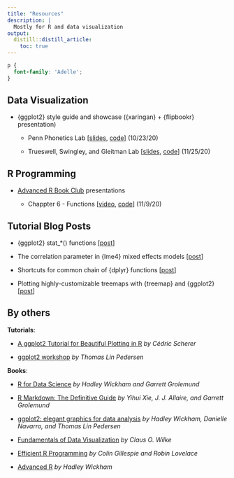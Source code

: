 ```yaml
---
title: "Resources"
description: |
  Mostly for R and data visualization
output:
  distill::distill_article:
    toc: true
---
```


```css
p {
  font-family: 'Adelle';
}
```

## Data Visualization

- {ggplot2} style guide and showcase ({xaringan} + {flipbookr} presentation)

    - Penn Phonetics Lab [[slides](https://yjunechoe.netlify.app/flipbooks/p_lab_ggplot2_2020/p_lab_ggplot2.html), [code](https://raw.githubusercontent.com/yjunechoe/yjunechoe.github.io/master/flipbooks/P_lab_ggplot2_2020/P_lab_ggplot2.Rmd)] (10/23/20)

    - Trueswell, Swingley, and Gleitman Lab [[slides](https://yjunechoe.netlify.app/flipbooks/tsg_lab_ggplot2_2020/tsg_lab_ggplot2.html), [code](https://raw.githubusercontent.com/yjunechoe/yjunechoe.github.io/master/flipbooks/tsg_lab_ggplot2_2020/tsg_lab_ggplot2.Rmd)] (11/25/20)

## R Programming

- [Advanced R Book Club](https://github.com/r4ds/bookclub-Advanced_R) presentations

    - Chappter 6 - Functions [[video](https://youtu.be/lg5rzOU6lsg?t=113), [code](https://github.com/r4ds/bookclub-Advanced_R/tree/main/Presentations/Week06/Cohort4)] (11/9/20)

## Tutorial Blog Posts

- {ggplot2} stat_*() functions [[post](https://yjunechoe.github.io/posts/2020-09-26-demystifying-stat-layers-ggplot2/)]

- The correlation parameter in {lme4} mixed effects models [[post](https://yjunechoe.github.io/posts/2020-06-07-correlation-parameter-mem/)]

- Shortcuts for common chain of {dplyr} functions [[post](https://yjunechoe.github.io/posts/2020-08-07-saving-a-line-of-piping/)]

- Plotting highly-customizable treemaps with {treemap} and {ggplot2} [[post](https://yjunechoe.github.io/posts/2020-06-30-treemap-with-ggplot/)]


## By others

**Tutorials**:

- [A ggplot2 Tutorial for Beautiful Plotting in R](https://cedricscherer.netlify.app/2019/08/05/a-ggplot2-tutorial-for-beautiful-plotting-in-r/) _by Cédric Scherer_

- [ggplot2 workshop](https://www.youtube.com/watch?v=h29g21z0a68) _by Thomas Lin Pedersen_

**Books**:

- [R for Data Science](https://r4ds.had.co.nz/) _by Hadley Wickham and Garrett Grolemund_

- [R Markdown: The Definitive Guide](https://bookdown.org/yihui/rmarkdown/) _by Yihui Xie, J. J. Allaire, and Garrett Grolemund_

- [ggplot2: elegant graphics for data analysis](https://ggplot2-book.org/) _by Hadley Wickham, Danielle Navarro, and Thomas Lin Pedersen_

- [Fundamentals of Data Visualization](https://clauswilke.com/dataviz/) _by Claus O. Wilke_

- [Efficient R Programming](https://csgillespie.github.io/efficientR/) _by Colin Gillespie and Robin Lovelace_

- [Advanced R](https://adv-r.hadley.nz/) _by Hadley Wickham_
